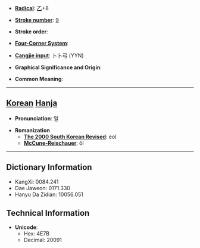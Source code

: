 * '''[[Wiktionary:Chinese radical index| Radical]]''': [[Wiktionary:Chinese radical index 乙|乙]]+8

* '''[[Wiktionary:Chinese total strokes index|Stroke number]]''': [[Wiktionary:Chinese total strokes index 9|9]]

* '''Stroke order''': 

* '''[[Wiktionary:Chinese four corner index|Four-Corner System]]''': 

* '''[[Wiktionary:Chinese Cangjie index|Cangjie input]]''': 卜卜弓 (YYN)

* '''Graphical Significance and Origin''': 

* '''Common Meaning''': 

----

== [[Korean]] [[Hanja]] ==

* '''Pronunciation''': 얼

* '''Romanization'''
** '''[[The 2000 South Korean Revised Romanization|The 2000 South Korean Revised]]''': eol
** '''[[McCune-Reischauer]]''': ŏl

----

== Dictionary Information ==

* KangXi: 0084.241
* Dae Jaweon: 0171.330
* Hanyu Da Zidian: 10056.051

== Technical Information ==

* '''Unicode''':
** Hex: 4E7B
** Decimal: 20091